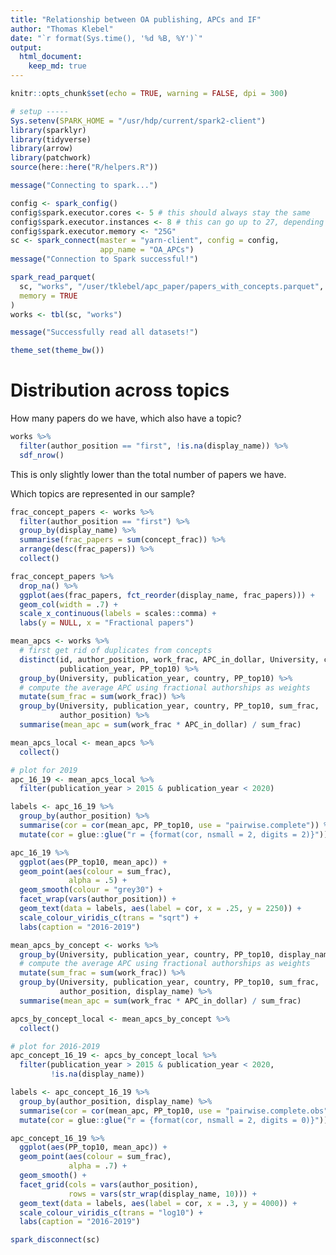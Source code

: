 ```yaml
---
title: "Relationship between OA publishing, APCs and IF"
author: "Thomas Klebel"
date: "`r format(Sys.time(), '%d %B, %Y')`"
output: 
  html_document:
    keep_md: true
---
```


```r
knitr::opts_chunk$set(echo = TRUE, warning = FALSE, dpi = 300)

# setup -----
Sys.setenv(SPARK_HOME = "/usr/hdp/current/spark2-client")
library(sparklyr)
library(tidyverse)
library(arrow)
library(patchwork)
source(here::here("R/helpers.R"))

message("Connecting to spark...")

config <- spark_config()
config$spark.executor.cores <- 5 # this should always stay the same
config$spark.executor.instances <- 8 # this can go up to 27, depending on RAM
config$spark.executor.memory <- "25G"
sc <- spark_connect(master = "yarn-client", config = config,
                    app_name = "OA_APCs")
message("Connection to Spark successful!")

spark_read_parquet(
  sc, "works", "/user/tklebel/apc_paper/papers_with_concepts.parquet",
  memory = TRUE
)
works <- tbl(sc, "works")

message("Successfully read all datasets!")

theme_set(theme_bw())
```


# Distribution across topics
How many papers do we have, which also have a topic?
```r
works %>% 
  filter(author_position == "first", !is.na(display_name)) %>% 
  sdf_nrow()
```
This is only slightly lower than the total number of papers we have.



Which topics are represented in our sample?
```r
frac_concept_papers <- works %>% 
  filter(author_position == "first") %>% 
  group_by(display_name) %>% 
  summarise(frac_papers = sum(concept_frac)) %>% 
  arrange(desc(frac_papers)) %>% 
  collect()
```


```r
frac_concept_papers %>% 
  drop_na() %>% 
  ggplot(aes(frac_papers, fct_reorder(display_name, frac_papers))) +
  geom_col(width = .7) +
  scale_x_continuous(labels = scales::comma) +
  labs(y = NULL, x = "Fractional papers")
```

```r
mean_apcs <- works %>%
  # first get rid of duplicates from concepts
  distinct(id, author_position, work_frac, APC_in_dollar, University, country,
           publication_year, PP_top10) %>% 
  group_by(University, publication_year, country, PP_top10) %>%
  # compute the average APC using fractional authorships as weights
  mutate(sum_frac = sum(work_frac)) %>%
  group_by(University, publication_year, country, PP_top10, sum_frac,
           author_position) %>%
  summarise(mean_apc = sum(work_frac * APC_in_dollar) / sum_frac)

mean_apcs_local <- mean_apcs %>%
  collect()
```

```r
# plot for 2019
apc_16_19 <- mean_apcs_local %>%
  filter(publication_year > 2015 & publication_year < 2020)

labels <- apc_16_19 %>%
  group_by(author_position) %>%
  summarise(cor = cor(mean_apc, PP_top10, use = "pairwise.complete")) %>%
  mutate(cor = glue::glue("r = {format(cor, nsmall = 2, digits = 2)}"))

apc_16_19 %>%
  ggplot(aes(PP_top10, mean_apc)) +
  geom_point(aes(colour = sum_frac),
             alpha = .5) +
  geom_smooth(colour = "grey30") +
  facet_wrap(vars(author_position)) +
  geom_text(data = labels, aes(label = cor, x = .25, y = 2250)) +
  scale_colour_viridis_c(trans = "sqrt") +
  labs(caption = "2016-2019")
```


```r
mean_apcs_by_concept <- works %>%
  group_by(University, publication_year, country, PP_top10, display_name) %>%
  # compute the average APC using fractional authorships as weights
  mutate(sum_frac = sum(work_frac)) %>%
  group_by(University, publication_year, country, PP_top10, sum_frac,
           author_position, display_name) %>%
  summarise(mean_apc = sum(work_frac * APC_in_dollar) / sum_frac)

apcs_by_concept_local <- mean_apcs_by_concept %>%
  collect()
```


```r
# plot for 2016-2019
apc_concept_16_19 <- apcs_by_concept_local %>%
  filter(publication_year > 2015 & publication_year < 2020,
         !is.na(display_name))

labels <- apc_concept_16_19 %>%
  group_by(author_position, display_name) %>%
  summarise(cor = cor(mean_apc, PP_top10, use = "pairwise.complete.obs")) %>%
  mutate(cor = glue::glue("r = {format(cor, nsmall = 2, digits = 0)}"))

apc_concept_16_19 %>%
  ggplot(aes(PP_top10, mean_apc)) +
  geom_point(aes(colour = sum_frac),
             alpha = .7) +
  geom_smooth() +
  facet_grid(cols = vars(author_position),
             rows = vars(str_wrap(display_name, 10))) +
  geom_text(data = labels, aes(label = cor, x = .3, y = 4000)) +
  scale_colour_viridis_c(trans = "log10") +
  labs(caption = "2016-2019")
```


```r
spark_disconnect(sc)
```


